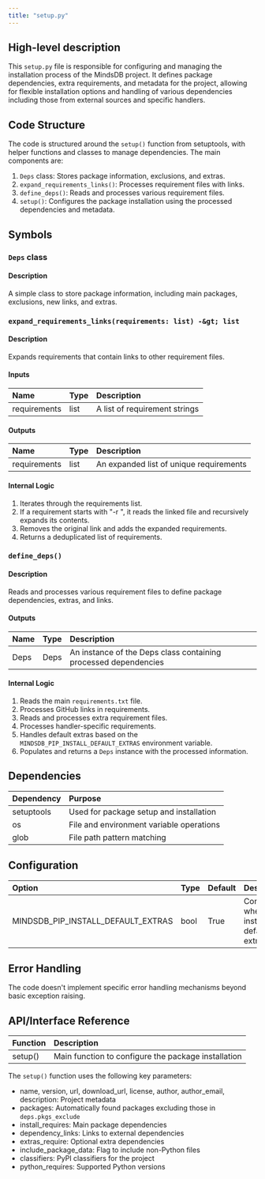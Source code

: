```yaml
---
title: "setup.py"
---
```


## High-level description
This `setup.py` file is responsible for configuring and managing the installation process of the MindsDB project. It defines package dependencies, extra requirements, and metadata for the project, allowing for flexible installation options and handling of various dependencies including those from external sources and specific handlers.

## Code Structure
The code is structured around the `setup()` function from setuptools, with helper functions and classes to manage dependencies. The main components are:
1. `Deps` class: Stores package information, exclusions, and extras.
2. `expand_requirements_links()`: Processes requirement files with links.
3. `define_deps()`: Reads and processes various requirement files.
4. `setup()`: Configures the package installation using the processed dependencies and metadata.

## Symbols

### `Deps` class
#### Description
A simple class to store package information, including main packages, exclusions, new links, and extras.

### `expand_requirements_links(requirements: list) -&gt; list`
#### Description
Expands requirements that contain links to other requirement files.

#### Inputs
| Name | Type | Description |
|:-----|:-----|:------------|
| requirements | list | A list of requirement strings |

#### Outputs
| Name | Type | Description |
|:-----|:-----|:------------|
| requirements | list | An expanded list of unique requirements |

#### Internal Logic
1. Iterates through the requirements list.
2. If a requirement starts with "-r ", it reads the linked file and recursively expands its contents.
3. Removes the original link and adds the expanded requirements.
4. Returns a deduplicated list of requirements.

### `define_deps()`
#### Description
Reads and processes various requirement files to define package dependencies, extras, and links.

#### Outputs
| Name | Type | Description |
|:-----|:-----|:------------|
| Deps | Deps | An instance of the Deps class containing processed dependencies |

#### Internal Logic
1. Reads the main `requirements.txt` file.
2. Processes GitHub links in requirements.
3. Reads and processes extra requirement files.
4. Processes handler-specific requirements.
5. Handles default extras based on the `MINDSDB_PIP_INSTALL_DEFAULT_EXTRAS` environment variable.
6. Populates and returns a `Deps` instance with the processed information.

## Dependencies
| Dependency | Purpose |
|:-----------|:--------|
| setuptools | Used for package setup and installation |
| os | File and environment variable operations |
| glob | File path pattern matching |

## Configuration
| Option | Type | Default | Description |
|:-------|:-----|:--------|:------------|
| MINDSDB_PIP_INSTALL_DEFAULT_EXTRAS | bool | True | Controls whether to install default extras |

## Error Handling
The code doesn't implement specific error handling mechanisms beyond basic exception raising.

## API/Interface Reference
| Function | Description |
|:---------|:------------|
| setup() | Main function to configure the package installation |

The `setup()` function uses the following key parameters:
- name, version, url, download_url, license, author, author_email, description: Project metadata
- packages: Automatically found packages excluding those in `deps.pkgs_exclude`
- install_requires: Main package dependencies
- dependency_links: Links to external dependencies
- extras_require: Optional extra dependencies
- include_package_data: Flag to include non-Python files
- classifiers: PyPI classifiers for the project
- python_requires: Supported Python versions